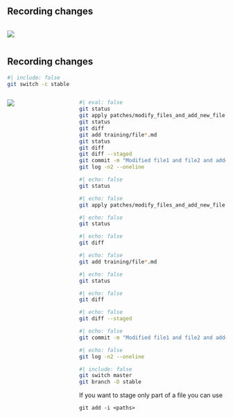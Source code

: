 
## Recording changes {auto-animate="true"}

::::: columns

:::: {.column width="100%"}
![](figures/git_workflow1.svg){fig-align="center"}
::::

:::: {.column width="0%"}

::::
:::::


## Recording changes {auto-animate="true"}

```bash
#| include: false
git switch -c stable
```

::::: columns
:::: {.column width="30%"}
![](figures/git_workflow1.svg){fig-align="center"}
::::

:::: {.column width="70%"}
```bash
#| eval: false
git status
git apply patches/modify_files_and_add_new_file.md
git status
git diff
git add training/file*.md
git status
git diff
git diff --staged
git commit -m "Modified file1 and file2 and added file3.md"
git log -n2 --oneline
```

::: {.fragment .current-only data-code-focus="1"}
```bash
#| echo: false
git status
```
:::

::: {.fragment .current-only data-code-focus="2"}
```bash
#| echo: false
git apply patches/modify_files_and_add_new_file.md
```
:::

::: {.fragment .current-only data-code-focus="3"}
```bash
#| echo: false
git status
```
:::

::: {.fragment .current-only data-code-focus="4"}
```bash
#| echo: false
git diff
```
:::

::: {.fragment .current-only data-code-focus="5"}
```bash
#| echo: false
git add training/file*.md
```
:::

::: {.fragment .current-only data-code-focus="6"}
```bash
#| echo: false
git status
```
:::

::: {.fragment .current-only data-code-focus="7"}
```bash
#| echo: false
git diff
```
:::

::: {.fragment .current-only data-code-focus="8"}
```bash
#| echo: false
git diff --staged
```
:::

::: {.fragment .current-only data-code-focus="9"}
```bash
#| echo: false
git commit -m "Modified file1 and file2 and added file3.md"
```
:::

::: {.fragment .current-only data-code-focus="10"}
```bash
#| echo: false
git log -n2 --oneline
```
:::


```bash
#| include: false
git switch master
git branch -D stable
```

::: {.fragment .fade-in .callout-tip}
If you want to stage only part of a file you can use

`git add -i <paths>`
:::

::::
:::::
